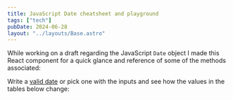 ```yaml
---
title: JavaScript Date cheatsheet and playground
tags: ["tech"]
pubDate: 2024-06-28
layout: "../layouts/Base.astro"
---
```



While working on a draft regarding the JavaScript `Date` object I made this React component for a quick glance and reference of some of the methods associated:

Write a [valid date](https://developer.mozilla.org/en-US/docs/Web/JavaScript/Reference/Global_Objects/Date/Date#parameters) or pick one with the inputs and see how the values in the tables below change:

<Date client:visible />
